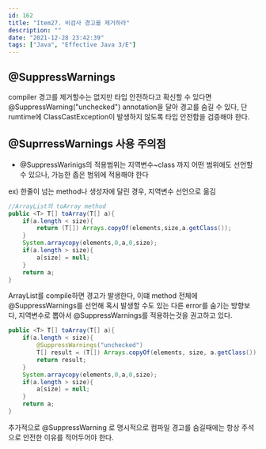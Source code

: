 ```yaml
---
id: 162
title: "Item27. 비검사 경고를 제거하라"
description: ""
date: "2021-12-28 23:42:39"
tags: ["Java", "Effective Java 3/E"]
---
```

## @SuppressWarnings

compiler 경고를 제거할수는 없지만 타입 안전하다고 확신할 수 있다면 @SuppressWarning("unchecked") annotation을 달아 경고를 숨길 수 있다, 단 rumtime에 ClassCastException이 발생하지 않도록 타입 안전함을 검증해야 한다. 



## @SuprressWarnings 사용 주의점 

- @SuppressWarinigs의 적용범위는 지역변수~class 까지 어떤 범위에도 선언할 수 있으나, 가능한 좁은 범위에 적용해야 한다 

ex) 한줄이 넘는 method나 생성자에 달린 경우, 지역변수 선언으로 옮김


```java
//ArrayList의 toArray method
public <T> T[] toArray(T[] a){
    if(a.length < size){
        return (T[]) Arrays.copyOf(elements,size,a.getClass());
    }
    System.arraycopy(elements,0,a,0,size);
    if(a.length > size){
        a[size] = null;
    }
    return a;
}
```
ArrayList를 compile하면 경고가 발생한다, 이떄 method 전체에 @SuppressWarnings를 선언해 혹시 발생할 수도 있는 다른 error를 숨기는 방향보다, 지역변수로 뽑아서 @SuppressWarnings를 적용하는것을 권고하고 있다.

```java
public <T> T[] toArray(T[] a){
    if(a.length < size){
        @SuppressWarnings("unchecked")
        T[] result = (T[]) Arrays.copyOf(elements, size, a.getClass());
        return result;
    }
    System.arraycopy(elements,0,a,0,size);
    if(a.length > size){
        a[size] = null;
    }
    return a;
}
```

추가적으로 @SuppressWarning 로 명시적으로 컴파일 경고를 숨길때에는 항상 주석으로 안전한 이유를 적어두어야 한다.

